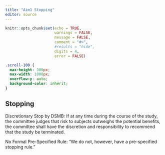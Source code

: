 ```yaml
---
title: "Aim1 Stopping"
editor: source
---
```


```r
knitr::opts_chunk$set(echo = TRUE,
                      warnings = FALSE,
                      message = FALSE,
                      comment = "#>",
                      #results = "hide",
                      digits = 4,
                      error = FALSE)
```

```css
.scroll-100 {
  max-height: 300px;
  max-width: 1000px;
  overflow-y: auto;
  background-color: inherit;
}
```

## Stopping 

Discretionary Stop by DSMB: If at any time during the course of the study, the committee judges that risk to subjects outweighs the potential benefits, the committee shall have the discretion and responsibility to recommend that the study be terminated.

No Formal Pre-Specified Rule: 
"We do not, however, have a pre-specified stopping rule."

